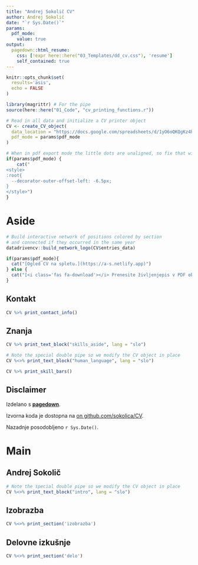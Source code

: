 ```yaml
---
title: "Andrej Sokolič CV"
author: Andrej Sokolič
date: "`r Sys.Date()`"
params:
  pdf_mode:
    value: true
output:
  pagedown::html_resume:
    css: [!expr here::here("03_Templates/dd_cv.css"), 'resume']
    self_contained: true
---
```


```r
knitr::opts_chunk$set(
  results='asis', 
  echo = FALSE
)

library(magrittr) # For the pipe
source(here::here("01_Code", "cv_printing_functions.r"))

# Read in all data and initialize a CV printer object
CV <- create_CV_object(
  data_location = "https://docs.google.com/spreadsheets/d/1yO6oQKQgKz4hNsp94LCWcMYiTb2yowJrLXE1vZrCxUI/edit?usp=sharing",  
  pdf_mode = params$pdf_mode
)

```


```r
# When in pdf export mode the little dots are unaligned, so fix that with some conditional CSS.
if(params$pdf_mode) {
    cat("
<style>
:root{
  --decorator-outer-offset-left: -6.5px;
}
</style>")
}
```


Aside
================================================================================

```r
# Build interactive network of positions colored by section
# and connected if they occurred in the same year
datadrivencv::build_network_logo(CV$entries_data)
```


```r
if(params$pdf_mode){
  cat("[Ogled CV na spletu.](https://a-s.netlify.app)")
} else {
  cat("[<i class='fas fa-download'></i> Prenesite življenjepis v PDF obliki](https://github.com/sokolicA/datadrivencv/raw/master/02_Report/cv_slo.pdf)")
}
```

Kontakt {#contact}
--------------------------------------------------------------------------------

```r
CV %>% print_contact_info()
```

Znanja {#skills}
--------------------------------------------------------------------------------

```r
CV %>% print_text_block("skills_aside", lang = "slo")
```

```r
# Note the special double pipe so we modify the CV object in place
CV %<>% print_text_block("human_language", lang = "slo")
```

<!-- Language Skills {#langskills} -->
<!-- -------------------------------------------------------------------------------- -->

```r
CV %>% print_skill_bars()
```



Disclaimer {#disclaimer}
--------------------------------------------------------------------------------

Izdelano s [**pagedown**](https://github.com/rstudio/pagedown). 

Izvorna koda je dostopna na [on github.com/sokolica/CV](https://github.com/sokolicA/CV).

Nazadnje posodobljeno `r Sys.Date()`.

Main
================================================================================

Andrej Sokolič {#title}
--------------------------------------------------------------------------------

```r
# Note the special double pipe so we modify the CV object in place
CV %<>% print_text_block("intro", lang = "slo") 
```



Izobrazba {data-icon=graduation-cap data-concise=true}
--------------------------------------------------------------------------------

```r
CV %<>% print_section('izobrazba')
```


Delovne izkušnje {data-icon=suitcase}
--------------------------------------------------------------------------------

<!-- ::: aside -->
<!-- ```{r} -->
<!-- CV %<>% print_text_block('work_experience_aside') -->
<!-- ``` -->
<!-- ::: -->

```r
CV %<>% print_section('delo')
```


